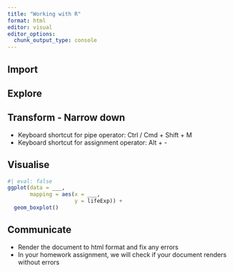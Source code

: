 ```yaml
---
title: "Working with R"
format: html
editor: visual
editor_options: 
  chunk_output_type: console
---
```


## Import

## Explore

## Transform - Narrow down

-   Keyboard shortcut for pipe operator: Ctrl / Cmd + Shift + M
-   Keyboard shortcut for assignment operator: Alt + -

## Visualise

```r
#| eval: false
ggplot(data = ___,
       mapping = aes(x = ___,
                     y = lifeExp)) +
  geom_boxplot()
```

## Communicate

-   Render the document to html format and fix any errors
-   In your homework assignment, we will check if your document renders without errors
